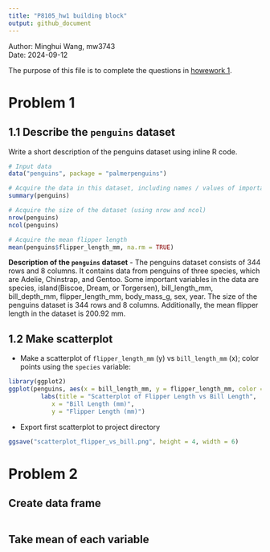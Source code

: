 ```yaml
---
title: "P8105_hw1 building block"
output: github_document
---
```

Author: Minghui Wang, mw3743<br>
Date: 2024-09-12

The purpose of this file is to complete the questions in [howework 1](https://p8105.com/homework_1.html).

# Problem 1
## 1.1 Describe the `penguins` dataset
Write a short description of the penguins dataset using inline R code.<br> 
```r
# Input data
data("penguins", package = "palmerpenguins")

# Acquire the data in this dataset, including names / values of important variables
summary(penguins)

# Acquire the size of the dataset (using nrow and ncol)
nrow(penguins)
ncol(penguins)

# Acquire the mean flipper length
mean(penguins$flipper_length_mm, na.rm = TRUE)
```
**Description of the `penguins` dataset**
- The penguins dataset consists of 344 rows and 8 columns. It contains data from penguins of three species, which are Adelie, Chinstrap, and Gentoo. Some important variables in the data are species, island(Biscoe, Dream, or Torgersen), bill_length_mm, bill_depth_mm, flipper_length_mm, body_mass_g, sex, year. The size of the penguins dataset is 344 rows and 8 columns. Additionally, the mean flipper length in the dataset is 200.92 mm.

## 1.2 Make scatterplot 

- Make a scatterplot of `flipper_length_mm` (y) vs `bill_length_mm` (x); color points using the `species` variable:
```r
library(ggplot2)
ggplot(penguins, aes(x = bill_length_mm, y = flipper_length_mm, color =  species )) + geom_point()+
         labs(title = "Scatterplot of Flipper Length vs Bill Length", 
            x = "Bill Length (mm)", 
            y = "Flipper Length (mm)")
```

- Export first scatterplot to project directory
```r
ggsave("scatterplot_flipper_vs_bill.png", height = 4, width = 6)
```

# Problem 2
## Create data frame
```r

```
## Take mean of each variable
```r

```